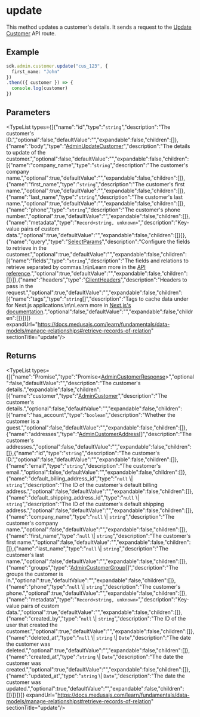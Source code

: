 
# update

This method updates a customer's details. It sends a request to the
[Update Customer](https://docs.medusajs.com/api/admin#customers\_postcustomersid) API route.

## Example

```ts
sdk.admin.customer.update("cus_123", {
  first_name: "John"
})
.then(({ customer }) => {
  console.log(customer)
})
```

## Parameters

<TypeList types={[{"name":"id","type":"`string`","description":"The customer's ID.","optional":false,"defaultValue":"","expandable":false,"children":[]},{"name":"body","type":"[AdminUpdateCustomer](../../../../../types/HttpTypes/interfaces/types.HttpTypes.AdminUpdateCustomer/page.mdx)","description":"The details to update of the customer.","optional":false,"defaultValue":"","expandable":false,"children":[{"name":"company_name","type":"`string`","description":"The customer's company name.","optional":true,"defaultValue":"","expandable":false,"children":[]},{"name":"first_name","type":"`string`","description":"The customer's first name.","optional":true,"defaultValue":"","expandable":false,"children":[]},{"name":"last_name","type":"`string`","description":"The customer's last name.","optional":true,"defaultValue":"","expandable":false,"children":[]},{"name":"phone","type":"`string`","description":"The customer's phone number.","optional":true,"defaultValue":"","expandable":false,"children":[]},{"name":"metadata","type":"`Record<string, unknown>`","description":"Key-value pairs of custom data.","optional":true,"defaultValue":"","expandable":false,"children":[]}]},{"name":"query","type":"[SelectParams](../../../../../types/HttpTypes/interfaces/types.HttpTypes.SelectParams/page.mdx)","description":"Configure the fields to retrieve in the customer.","optional":true,"defaultValue":"","expandable":false,"children":[{"name":"fields","type":"`string`","description":"The fields and relations to retrieve separated by commas.\n\nLearn more in the [API reference](https://docs.medusajs.com/api/store#select-fields-and-relations).","optional":true,"defaultValue":"","expandable":false,"children":[]}]},{"name":"headers","type":"[ClientHeaders](../../../types/js_sdk.admin.ClientHeaders/page.mdx)","description":"Headers to pass in the request.","optional":true,"defaultValue":"","expandable":false,"children":[{"name":"tags","type":"`string`[]","description":"Tags to cache data under for Next.js applications.\n\nLearn more in [Next.js's documentation](https://nextjs.org/docs/app/building-your-application/caching#fetch-optionsnexttags-and-revalidatetag).","optional":false,"defaultValue":"","expandable":false,"children":[]}]}]} expandUrl="https://docs.medusajs.com/learn/fundamentals/data-models/manage-relationships#retrieve-records-of-relation" sectionTitle="update"/>

## Returns

<TypeList types={[{"name":"Promise","type":"Promise&#60;[AdminCustomerResponse](../../../../../types/HttpTypes/interfaces/types.HttpTypes.AdminCustomerResponse/page.mdx)&#62;","optional":false,"defaultValue":"","description":"The customer's details.","expandable":false,"children":[{"name":"customer","type":"[AdminCustomer](../../../../../types/HttpTypes/interfaces/types.HttpTypes.AdminCustomer/page.mdx)","description":"The customer's details.","optional":false,"defaultValue":"","expandable":false,"children":[{"name":"has_account","type":"`boolean`","description":"Whether the customer is a guest.","optional":false,"defaultValue":"","expandable":false,"children":[]},{"name":"addresses","type":"[AdminCustomerAddress](../../../../../types/HttpTypes/interfaces/types.HttpTypes.AdminCustomerAddress/page.mdx)[]","description":"The customer's addresses.","optional":false,"defaultValue":"","expandable":false,"children":[]},{"name":"id","type":"`string`","description":"The customer's ID.","optional":false,"defaultValue":"","expandable":false,"children":[]},{"name":"email","type":"`string`","description":"The customer's email.","optional":false,"defaultValue":"","expandable":false,"children":[]},{"name":"default_billing_address_id","type":"`null` \\| `string`","description":"The ID of the customer's default billing address.","optional":false,"defaultValue":"","expandable":false,"children":[]},{"name":"default_shipping_address_id","type":"`null` \\| `string`","description":"The ID of the customer's default shipping address.","optional":false,"defaultValue":"","expandable":false,"children":[]},{"name":"company_name","type":"`null` \\| `string`","description":"The customer's company name.","optional":false,"defaultValue":"","expandable":false,"children":[]},{"name":"first_name","type":"`null` \\| `string`","description":"The customer's first name.","optional":false,"defaultValue":"","expandable":false,"children":[]},{"name":"last_name","type":"`null` \\| `string`","description":"The customer's last name.","optional":false,"defaultValue":"","expandable":false,"children":[]},{"name":"groups","type":"[AdminCustomerGroup](../../../../../types/HttpTypes/interfaces/types.HttpTypes.AdminCustomerGroup/page.mdx)[]","description":"The groups the customer is in.","optional":true,"defaultValue":"","expandable":false,"children":[]},{"name":"phone","type":"`null` \\| `string`","description":"The customer's phone.","optional":true,"defaultValue":"","expandable":false,"children":[]},{"name":"metadata","type":"`Record<string, unknown>`","description":"Key-value pairs of custom data.","optional":true,"defaultValue":"","expandable":false,"children":[]},{"name":"created_by","type":"`null` \\| `string`","description":"The ID of the user that created the customer.","optional":true,"defaultValue":"","expandable":false,"children":[]},{"name":"deleted_at","type":"`null` \\| `string` \\| `Date`","description":"The date the customer was deleted.","optional":true,"defaultValue":"","expandable":false,"children":[]},{"name":"created_at","type":"`string` \\| `Date`","description":"The date the customer was created.","optional":true,"defaultValue":"","expandable":false,"children":[]},{"name":"updated_at","type":"`string` \\| `Date`","description":"The date the customer was updated.","optional":true,"defaultValue":"","expandable":false,"children":[]}]}]}]} expandUrl="https://docs.medusajs.com/learn/fundamentals/data-models/manage-relationships#retrieve-records-of-relation" sectionTitle="update"/>
